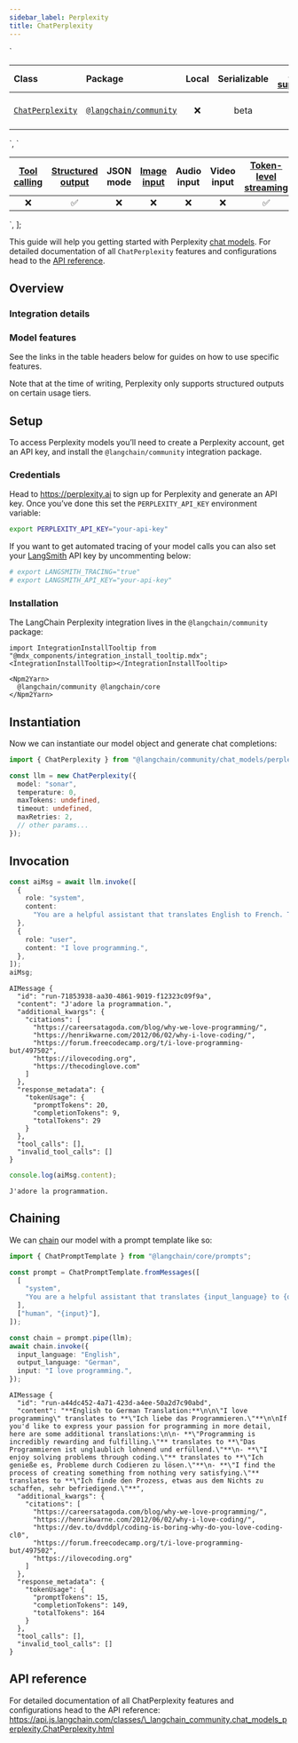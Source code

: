```yaml
---
sidebar_label: Perplexity
title: ChatPerplexity
---
```


  `
<table style="width:100%;">
<colgroup>
<col style="width: 12%" />
<col style="width: 12%" />
<col style="width: 15%" />
<col style="width: 15%" />
<col style="width: 15%" />
<col style="width: 15%" />
<col style="width: 15%" />
</colgroup>
<thead>
<tr>
<th style="text-align: left;">Class</th>
<th style="text-align: left;">Package</th>
<th style="text-align: center;">Local</th>
<th style="text-align: center;">Serializable</th>
<th style="text-align: center;"><a href="https://python.langchain.com/docs/integrations/chat/perplexity/">PY support</a></th>
<th style="text-align: center;">Package downloads</th>
<th style="text-align: center;">Package latest</th>
</tr>
</thead>
<tbody>
<tr>
<td style="text-align: left;"><a href="https://api.js.langchain.com/classes/_langchain_community.chat_models_perplexity.ChatPerplexity.html"><code>ChatPerplexity</code></a></td>
<td style="text-align: left;"><a href="https://npmjs.com/@langchain/community"><code>@langchain/community</code></a></td>
<td style="text-align: center;">❌</td>
<td style="text-align: center;">beta</td>
<td style="text-align: center;">✅</td>
<td style="text-align: center;"><img src="https://img.shields.io/npm/dm/@langchain/community?style=flat-square&amp;label=%20&amp;.png" alt="NPM - Downloads" /></td>
<td style="text-align: center;"><img src="https://img.shields.io/npm/v/@langchain/community?style=flat-square&amp;label=%20&amp;.png" alt="NPM - Version" /></td>
</tr>
</tbody>
</table>
`,
  `
<table style="width:100%;">
<colgroup>
<col style="width: 11%" />
<col style="width: 11%" />
<col style="width: 11%" />
<col style="width: 11%" />
<col style="width: 11%" />
<col style="width: 11%" />
<col style="width: 11%" />
<col style="width: 11%" />
<col style="width: 11%" />
</colgroup>
<thead>
<tr>
<th style="text-align: center;"><a href="../../../docs/how_to/tool_calling">Tool calling</a></th>
<th style="text-align: center;"><a href="../../../docs/how_to/structured_output/">Structured output</a></th>
<th style="text-align: center;">JSON mode</th>
<th style="text-align: center;"><a href="../../../docs/how_to/multimodal_inputs/">Image input</a></th>
<th style="text-align: center;">Audio input</th>
<th style="text-align: center;">Video input</th>
<th style="text-align: center;"><a href="../../../docs/how_to/chat_streaming/">Token-level streaming</a></th>
<th style="text-align: center;"><a href="../../../docs/how_to/chat_token_usage_tracking/">Token usage</a></th>
<th style="text-align: center;"><a href="../../../docs/how_to/logprobs/">Logprobs</a></th>
</tr>
</thead>
<tbody>
<tr>
<td style="text-align: center;">❌</td>
<td style="text-align: center;">✅</td>
<td style="text-align: center;">❌</td>
<td style="text-align: center;">❌</td>
<td style="text-align: center;">❌</td>
<td style="text-align: center;">❌</td>
<td style="text-align: center;">✅</td>
<td style="text-align: center;">✅</td>
<td style="text-align: center;">❌</td>
</tr>
</tbody>
</table>
`,
];

This guide will help you getting started with Perplexity [chat
models](../../../docs/concepts/#chat-models). For detailed documentation
of all `ChatPerplexity` features and configurations head to the [API
reference](https://api.js.langchain.com/classes/_langchain_community.chat_models_perplexity.ChatPerplexity.html).

## Overview

### Integration details

<div dangerouslySetInnerHTML={{ __html: quartoRawHtml[0] }} />

### Model features

See the links in the table headers below for guides on how to use
specific features.

<div dangerouslySetInnerHTML={{ __html: quartoRawHtml[1] }} />

Note that at the time of writing, Perplexity only supports structured
outputs on certain usage tiers.

## Setup

To access Perplexity models you’ll need to create a Perplexity account,
get an API key, and install the `@langchain/community` integration
package.

### Credentials

Head to https://perplexity.ai to sign up for Perplexity and generate an
API key. Once you’ve done this set the `PERPLEXITY_API_KEY` environment
variable:

```bash
export PERPLEXITY_API_KEY="your-api-key"
```

If you want to get automated tracing of your model calls you can also
set your [LangSmith](https://docs.smith.langchain.com/) API key by
uncommenting below:

```bash
# export LANGSMITH_TRACING="true"
# export LANGSMITH_API_KEY="your-api-key"
```

### Installation

The LangChain Perplexity integration lives in the `@langchain/community`
package:

```mdx-code-block
import IntegrationInstallTooltip from "@mdx_components/integration_install_tooltip.mdx";
<IntegrationInstallTooltip></IntegrationInstallTooltip>

<Npm2Yarn>
  @langchain/community @langchain/core
</Npm2Yarn>

```
## Instantiation

Now we can instantiate our model object and generate chat completions:

```typescript
import { ChatPerplexity } from "@langchain/community/chat_models/perplexity";

const llm = new ChatPerplexity({
  model: "sonar",
  temperature: 0,
  maxTokens: undefined,
  timeout: undefined,
  maxRetries: 2,
  // other params...
});
```
## Invocation

```typescript
const aiMsg = await llm.invoke([
  {
    role: "system",
    content:
      "You are a helpful assistant that translates English to French. Translate the user sentence.",
  },
  {
    role: "user",
    content: "I love programming.",
  },
]);
aiMsg;
```
```text
AIMessage {
  "id": "run-71853938-aa30-4861-9019-f12323c09f9a",
  "content": "J'adore la programmation.",
  "additional_kwargs": {
    "citations": [
      "https://careersatagoda.com/blog/why-we-love-programming/",
      "https://henrikwarne.com/2012/06/02/why-i-love-coding/",
      "https://forum.freecodecamp.org/t/i-love-programming-but/497502",
      "https://ilovecoding.org",
      "https://thecodinglove.com"
    ]
  },
  "response_metadata": {
    "tokenUsage": {
      "promptTokens": 20,
      "completionTokens": 9,
      "totalTokens": 29
    }
  },
  "tool_calls": [],
  "invalid_tool_calls": []
}
```

```typescript
console.log(aiMsg.content);
```

```text
J'adore la programmation.
```

## Chaining

We can [chain](../../../docs/how_to/sequence/) our model with a prompt
template like so:

```typescript
import { ChatPromptTemplate } from "@langchain/core/prompts";

const prompt = ChatPromptTemplate.fromMessages([
  [
    "system",
    "You are a helpful assistant that translates {input_language} to {output_language}.",
  ],
  ["human", "{input}"],
]);

const chain = prompt.pipe(llm);
await chain.invoke({
  input_language: "English",
  output_language: "German",
  input: "I love programming.",
});
```

```text
AIMessage {
  "id": "run-a44dc452-4a71-423d-a4ee-50a2d7c90abd",
  "content": "**English to German Translation:**\n\n\"I love programming\" translates to **\"Ich liebe das Programmieren.\"**\n\nIf you'd like to express your passion for programming in more detail, here are some additional translations:\n\n- **\"Programming is incredibly rewarding and fulfilling.\"** translates to **\"Das Programmieren ist unglaublich lohnend und erfüllend.\"**\n- **\"I enjoy solving problems through coding.\"** translates to **\"Ich genieße es, Probleme durch Codieren zu lösen.\"**\n- **\"I find the process of creating something from nothing very satisfying.\"** translates to **\"Ich finde den Prozess, etwas aus dem Nichts zu schaffen, sehr befriedigend.\"**",
  "additional_kwargs": {
    "citations": [
      "https://careersatagoda.com/blog/why-we-love-programming/",
      "https://henrikwarne.com/2012/06/02/why-i-love-coding/",
      "https://dev.to/dvddpl/coding-is-boring-why-do-you-love-coding-cl0",
      "https://forum.freecodecamp.org/t/i-love-programming-but/497502",
      "https://ilovecoding.org"
    ]
  },
  "response_metadata": {
    "tokenUsage": {
      "promptTokens": 15,
      "completionTokens": 149,
      "totalTokens": 164
    }
  },
  "tool_calls": [],
  "invalid_tool_calls": []
}
```

## API reference

For detailed documentation of all ChatPerplexity features and
configurations head to the API reference:
https://api.js.langchain.com/classes/\_langchain_community.chat_models_perplexity.ChatPerplexity.html
